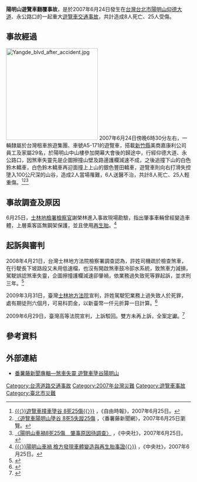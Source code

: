 {{Infobox News event
|title=陽明山遊覽車翻覆事故
|image=
|caption=
|date=2007年6月24日
|time=18時30分（[[UTC+8|UTC+8]]）
|place={{TWN}}[[臺北市|臺北市]][[士林區|士林區]][[陽明山|陽明山]][[仰德大道|仰德大道]]
|coordinates=
|reported death(s)=8人
|reported injuries=25人
|reported property damage=
}}
'''陽明山遊覽車翻覆事故'''，是於2007年6月24日發生在[[台灣|台灣]][[台北市|台北市]][[陽明山|陽明山]][[仰德大道|仰德大道]]、永公路口的一起重大[[遊覽車|遊覽車]][[交通事故|交通事故]]，共計造成8人死亡、25人受傷。

== 事故經過 ==
[[File:Yangde_blvd_after_accident.jpg|250px]]
2007年6月24日傍晚6時30分左右，一輛隸屬於台灣租車旅遊集團、車號A5-171的遊覽車，搭載[[新竹縣|新竹縣]]美商嘉康利公司員工及家屬29名，於陽明山中山樓參加開幕大會後的歸途中，行經仰德大道、永公路口，因煞車失靈先是企圖擦撞山壁及路邊護欄減速不成，之後追撞下山的白色鈴木轎車，白色鈴木轎車再迎面撞上上山的銀色豐田轎車，遊覽車則向右打滑失控墬入100公尺深的山谷，造成2人當場罹難，6人送醫不治，共計8人死亡、25人輕重傷。<ref>[http://www.libertytimes.com.tw/2007/new/jun/25/today-t1.htm {{〈}}遊覽車撞車墬谷 8死25傷{{〉}}] {{webarchive|url=https://web.archive.org/web/20070626152922/http://www.libertytimes.com.tw/2007/new/jun/25/today-t1.htm |date=2007-06-26 }}，《自由時報》，2007年6月25日。</ref><ref>[http://news.yam.com/udn/society/200706/20070625418009.html 〈遊覽車陽明山墬谷 8死5失蹤25傷] {{Wayback|url=http://news.yam.com/udn/society/200706/20070625418009.html |date=20190821223849 }}，〈番薯藤新聞網〉，2007年6月25日瀏覽。</ref><ref>[http://www.cna.com.tw/perl/cipread_mp.cgi?id=200706250246 〈陽明山車禍8死25傷　肇事原因待調查〉] {{webarchive|url=https://web.archive.org/web/20070927205617/http://www.cna.com.tw/perl/cipread_mp.cgi?id=200706250246 |date=2007-09-27 }}，《中央社》，2007年6月25日。</ref>

== 事故調查及原因 ==
6月25日，[[台灣士林地方法院檢察署|士林地檢署]][[檢察官|檢察官]]謝榮林進入事故現場勘驗，指出肇事車輛曾經變造車體，上層乘客區無鋼架保護，並且使用[[再生胎|再生胎]]。<ref>[http://www.cna.com.tw/perl/cipread_mp.cgi?id=200706250118 {{〈}}陽明山車禍 檢方發現車體變造與再生胎事證{{〉}}] {{webarchive|url=https://web.archive.org/web/20070927205719/http://www.cna.com.tw/perl/cipread_mp.cgi?id=200706250118 |date=2007-09-27 }}，《中央社》，2007年6月25日。 </ref>

== 起訴與審判 ==
2008年4月21日，台灣士林地方法院檢察署調查認為，許姓司機疏於檢查煞車，在行駛長下坡路段又未用低速檔，也沒有開啟煞車鼓冷卻水系統，致煞車力減損，駕駛誤認煞車失靈，企圖擦撞護欄減速卻肇禍，依業務過失致死等罪起訴，並求刑三年。<ref>{{cite news |author1=張琦珍 |title=陽明山車禍 遊覽車駕駛求刑三年 |url=https://tw.appledaily.com/headline/20080422/YUIYZBEHNCUGZ3JJJY4VLV2GJQ/ |accessdate=2022-03-27 |work=蘋果日報 |date=2008-04-22}}</ref>

2009年3月31日，臺灣[[士林地方法院|士林地方法院]]宣判，許姓駕駛犯業務上過失致人於死罪，處有期徒刑六個月，可易科罰金，以新臺幣一仟元折算一日計算。<ref>{{cite web |title=臺灣士林地方法院 97 年度交訴字第 29 號刑事判決 |url=https://law.judicial.gov.tw/FJUD/data.aspx?ty=JD&id=SLDM,97%2c%e4%ba%a4%e8%a8%b4%2c29%2c20090331%2c1 |website=司法院法學資料檢索系統 |accessdate=2022-03-27}}</ref>

2009年6月29日，臺灣高等法院宣判，上訴駁回。雙方未再上訴，全案定讞。<ref>{{cite web |title=臺灣高等法院 98 年度交上訴字第 80 號刑事判決 |url=https://law.judicial.gov.tw/FJUD/data.aspx?ty=JD&id=TPHM,98%2c%e4%ba%a4%e4%b8%8a%e8%a8%b4%2c80%2c20090626%2c1 |website=司法院法學資料檢索系統 |accessdate=2022-03-27}}</ref>

== 參考資料 ==
<div class="references-small">
<references />
</div>
== 外部連結 ==
{{wikinews|遊覽車翻落仰德大道 肇事車解體 傷亡慘重}}
*[http://news.yam.com/focus/society/11065/ 番薯藤新聞專輯—煞車失靈 遊覽車墬谷陽明山]

[[Category:台湾道路交通事故|Category:台湾道路交通事故]]
[[Category:2007年台灣災難|Category:2007年台灣災難]]
[[Category:遊覽車事故|Category:遊覽車事故]]
[[Category:臺北市災難|Category:臺北市災難]]